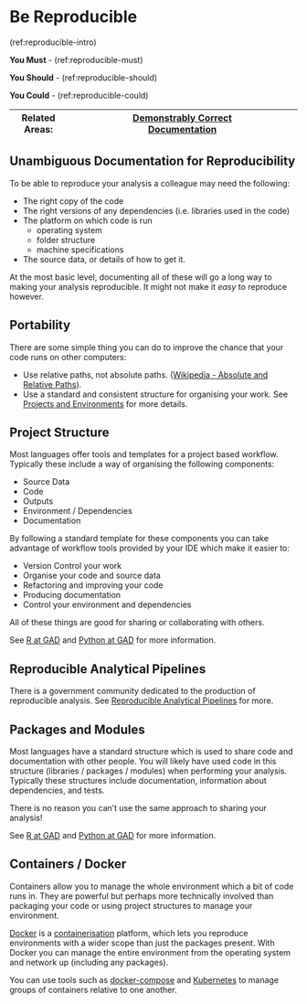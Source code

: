 # Be Reproducible {#reproducible}

(ref:reproducible-intro)

**You Must** - (ref:reproducible-must)

**You Should** - (ref:reproducible-should)

**You Could** - (ref:reproducible-could)

|Related Areas: 	| [Demonstrably Correct](#demonstrably_correct) <br> [Documentation](#documentation)  |
|---------------	|------------------------------------------------------------|

## Unambiguous Documentation for Reproducibility {#unambiguous_docs}
To be able to reproduce your analysis a colleague may need the following:

* The right copy of the code
* The right versions of any dependencies (i.e. libraries used in the code)
* The platform on which code is run
    * operating system
    * folder structure
    * machine specifications
* The source data, or details of how to get it.

At the most basic level, documenting all of these will go a long way to making your analysis reproducible.
It might not make it _easy_ to reproduce however.

## Portability {#portability}
There are some simple thing you can do to improve the chance that your code runs on other computers:

* Use relative paths, not absolute paths. ([Wikipedia - Absolute and Relative Paths](https://en.wikipedia.org/wiki/Path_%28computing%29#Absolute_and_relative_paths)).
* Use a standard and consistent structure for organising your work. See [Projects and Environments](#projects) for more details.

## Project Structure {#projects}
Most languages offer tools and templates for a project based workflow.
Typically these include a way of organising the following components:

* Source Data
* Code
* Outputs
* Environment / Dependencies
* Documentation

By following a standard template for these components you can take advantage of workflow tools provided by your IDE which make it easier to:

* Version Control your work
* Organise your code and source data
* Refactoring and improving your code
* Producing documentation
* Control your environment and dependencies

All of these things are good for sharing or collaborating with others.

See [R at GAD](#r_projects) and [Python at GAD](#py_projects) for more information.

## Reproducible Analytical Pipelines {#rap_section}
There is a government community dedicated to the production of reproducible analysis.
See [Reproducible Analytical Pipelines](#rap) for more.

## Packages and Modules {#packages}
Most languages have a standard structure which is used to share code and documentation with other people. You will likely have used code in this structure (libraries / packages / modules) when performing your analysis. Typically these structures include documentation, information about dependencies, and tests.

There is no reason you can't use the same approach to sharing your analysis!

See [R at GAD](#r_packages) and [Python at GAD](#py_packages) for more information.

## Containers / Docker {#containers}
Containers allow you to manage the whole environment which a bit of code runs in. They are powerful but perhaps more technically involved than packaging your code or using project structures to manage your environment.

[Docker](https://www.docker.com/) is a [containerisation](https://en.wikipedia.org/wiki/OS-level_virtualisation) platform, which lets you reproduce environments with a wider scope than just the packages present. 
With Docker you can manage the entire environment from the operating system and network up (including any packages). 

You can use tools such as [docker-compose](https://docs.docker.com/compose/) and [Kubernetes](https://kubernetes.io/) to manage groups of containers relative to one another.
